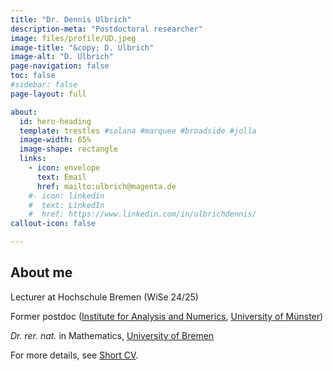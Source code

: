 ```yaml
---
title: "Dr. Dennis Ulbrich"
description-meta: "Postdoctoral researcher"
image: files/profile/UD.jpeg
image-title: "&copy; D. Ulbrich"
image-alt: "D. Ulbrich"
page-navigation: false
toc: false  
#sidebar: false
page-layout: full

about:
  id: hero-heading
  template: trestles #solana #marquee #broadside #jolla    
  image-width: 65%
  image-shape: rectangle
  links:
    - icon: envelope
      text: Email
      href: mailto:ulbrich@magenta.de
    #- icon: linkedin
    #  text: LinkedIn
    #  href: https://www.linkedin.com/in/ulbrichdennis/
callout-icon: false

---
```


:::{#hero-heading}

## About me

Lecturer at Hochschule Bremen (WiSe 24/25)

Former postdoc ([Institute for Analysis and Numerics](https://www.uni-muenster.de/AMM/en/institute.shtml), [University of Münster](https://www.uni-muenster.de/en/))

*Dr. rer. nat.* in Mathematics, [University of Bremen](https://www.uni-bremen.de/en/) 

For more details, see [Short CV](https://www.dulbrich.de/shortcv.html).


:::



